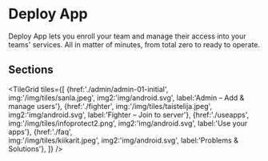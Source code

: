# Deploy App

Deploy App lets you enroll your team and manage their access into your teams' services. All in matter of minutes, from total zero to ready to operate.

## Sections

<TileGrid
  tiles={[
    {href:'./admin/admin-01-initial',  
     img:'/img/tiles/sanla.jpeg', 
     img2:'img/android.svg', 
     label:'Admin – Add & manage users'},
    {href:'./fighter',
     img:'/img/tiles/taistelija.jpeg', 
     img2:'img/android.svg',
     label:'Fighter – Join to server'},
    {href:'./useapps',
     img:'/img/tiles/infoprotect2.png', 
     img2:'img/android.svg', 
     label:'Use your apps'},
    {href:'./faq',    
     img:'/img/tiles/kiikarit.jpeg',
     img2:'img/android.svg', 
     label:'Problems & Solutions'},
  ]}
/>
